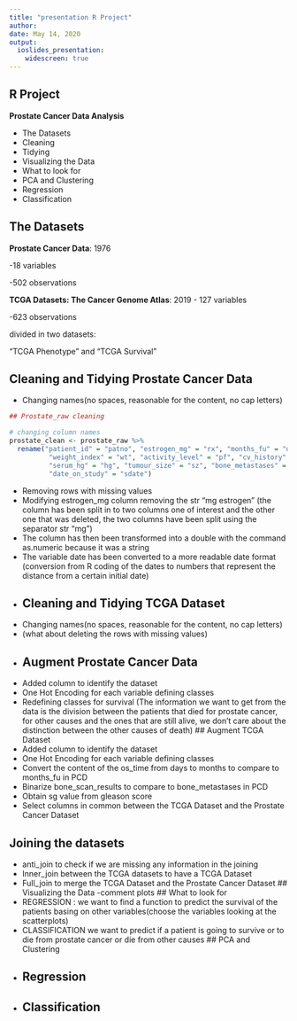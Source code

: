 ```yaml
---
title: "presentation R Project"
author:
date: May 14, 2020
output:
  ioslides_presentation:
    widescreen: true
---
```

## R Project

**Prostate Cancer Data Analysis**

- The Datasets
- Cleaning
- Tidying
- Visualizing the Data
- What to look for
- PCA and Clustering
- Regression
- Classification

## The Datasets

**Prostate Cancer Data**: 1976

-18 variables

-502 observations

**TCGA Datasets: The Cancer Genome Atlas**: 2019
- 127 variables

-623 observations

divided in two datasets:

"TCGA Phenotype" and "TCGA Survival"

## Cleaning and Tidying Prostate Cancer Data
- Changing names(no spaces, reasonable for the content, no cap letters)
```r
## Prostate_raw cleaning

# changing column names
prostate_clean <- prostate_raw %>% 
  rename("patient_id" = "patno", "estrogen_mg" = "rx", "months_fu" = "dtime",
          "weight_index" = "wt", "activity_level" = "pf", "cv_history" = "hx",
          "serum_hg" = "hg", "tumour_size" = "sz", "bone_metastases" = "bm",
          "date_on_study" = "sdate")
```

- Removing rows with missing values
- Modifying estrogen_mg column removing the str "mg estrogen" (the column has been split in to two columns one of interest and the other one that was deleted, the two columns have been split using the separator str "mg")
- The column has then been transformed into a double with the command as.numeric because it was a string
- The variable date has been converted to a more readable date format (conversion from R coding of the dates to numbers that represent the distance from a certain initial date)
-
## Cleaning and Tidying TCGA Dataset
- Changing names(no spaces, reasonable for the content, no cap letters)
- (what about deleting the rows with missing values)
- 
## Augment Prostate Cancer Data
- Added column to identify the dataset
- One Hot Encoding for each variable defining classes
- Redefining classes for survival (The information we want to get from the data is the division between the patients that died for prostate cancer, for other causes and the ones that are still alive, we don't care about the distinction between the other causes of death)
## Augment TCGA Dataset
- Added column to identify the dataset
- One Hot Encoding for each variable defining classes
- Convert the content of the os_time from days to months to compare to months_fu in PCD
- Binarize bone_scan_results to compare to bone_metastases in PCD
- Obtain sg value from gleason score
- Select columns in common between the TCGA Dataset and the Prostate Cancer Dataset

## Joining the datasets
- anti_join to check if we are missing any information in the joining
- Inner_join between the TCGA datasets to have a TCGA Dataset
- Full_join to merge the TCGA Dataset and the Prostate Cancer Dataset
## Visualizing the Data
-comment plots
## What to look for
- REGRESSION : we want to find a function to predict the survival of the patients basing on other variables(choose the variables looking at the scatterplots)
- CLASSIFICATION we want to predict if a patient is going to survive or to die from prostate cancer or die from other causes 
## PCA and Clustering
- 
## Regression
-
## Classification




